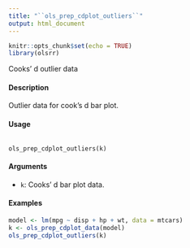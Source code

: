```yaml
---
title: "``ols_prep_cdplot_outliers``"
output: html_document
---
```


```r
knitr::opts_chunk$set(echo = TRUE)
library(olsrr)
```
Cooks’ d outlier data

#### Description 

Outlier data for cook’s d bar plot.

#### Usage 

<pre><code>
ols_prep_cdplot_outliers(k)
</code></pre>

#### Arguments 
  
* ``k``: Cooks’ d bar plot data.

#### Examples 

```r
model <- lm(mpg ~ disp + hp + wt, data = mtcars)
k <- ols_prep_cdplot_data(model)
ols_prep_cdplot_outliers(k)
```
